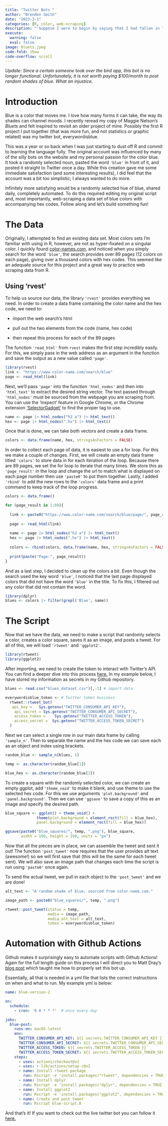 ```yaml
---
title: "Twitter Bots "
author: "Brenden Smith"
date: "2023-3-1"
categories: [R, color, web-scraping]
description: "'Suppose I were to begin by saying that I had fallen in love with a color.'"
execute: 
  warning: false
  eval: false
image: bluets.jpeg
code-fold: show
code-overflow: scroll
---
```


*Update: Since a certain someone took over the bird app, this bot is no longer functional. Unfortunately, it is not worth paying \$100/month to post random shades of blue. What an injustice.*

# Introduction

Blue is a color that moves me. I love how many forms it can take, the way its shades can channel moods. I recently reread my copy of Maggie Nelson's *Bluets* and felt inspired to revisit an older project of mine. Possibly the first R project I put together (that was more fun, and not statistics or graphic related) was my twitter bot, everywordisblue.

This was a year or so back when I was just starting to dust off R and commit to learning the language fully. The original account was influenced by many of the silly bots on the website and my personal passion for the color blue. It took a randomly selected noun, pasted the word `'blue'` in front of it, and posted it straight to Twitter once a day. While this creation gave me some immediate satisfaction (and some interesting results), I did feel that the account was a bit too simplistic; I always wanted to do more.

Infinitely more satisfying would be a randomly selected hue of blue, shared daily, completely automated. To do this required editing my original script and, most importantly, web-scraping a data set of blue colors with accompanying hex codes. Follow along and let's build something fun!

# The Data

Originally, I attempted to find an existing data set. Most colors sets I'm familiar with using in R, however, are not as hyper-fixated on a singular color. I quickly found [color-names.com](color-names.com), and noticed when you simply search for the word `'blue'`, the search provides over 89 pages (12 colors on each page), giving over a thousand colors with hex codes. This seemed like an adequate source for this project and a great way to practice web scraping data from R.

## Using 'rvest'

To help us source our data, the library `'rvest'` provides everything we need. In order to create a data frame containing the color name and the hex code, we need to:

-   import the web search's html

-   pull out the two elements from the code (name, hex code)

-   then repeat this process for each of the 89 pages

The function `'read_html'` from `rvest` makes the first step incredibly easily. For this, we simply pass in the web address as an argument in the function and save the output as a new value called `'page'`.

```r
library(rvest)
link <- "https://www.color-name.com/search/blue"
page <- read_html(link)
```

Next, we'll pass `'page'` into the function `'html_nodes'` and then into `'html_text'` to extract the desired string vector. The text passed through `'html_nodes'` must be sourced from the webpage you are scraping from. You can use the 'inspect' feature in Google Chrome, or the Chrome extension ['SelectorGadget'](https://chrome.google.com/webstore/detail/selectorgadget/mhjhnkcfbdhnjickkkdbjoemdmbfginb?hl=en) to find the proper tag to use.

```r
name <- page |> html_nodes("h2 a") |> html_text()
hex <- page |> html_nodes(".hx") |> html_text()
```

Once that is done, we can take both vectors and create a data frame.

```r
colors <- data.frame(name, hex, stringsAsFactors = FALSE)
```

In order to collect each page of data, it is easiest to use a for loop. For this we make a couple of changes. First, we will create an empty data frame titled `'colors'` to store data in for each iteration of the loop. Because there are 89 pages, we set the for loop to iterate that many times. We store this as `'page_result'` in the loop and change the url to match what is displayed on each page number then use `'paste0'` to put them together. Lastly, I added `'rbind'` to add the new rows to the `'colors'` data frame and a print command to keep track of the loop progress.

```r
colors <- data.frame()

for (page_result in 1:89){
  
  link <- paste0("https://www.color-name.com/search/blue/page/", page_result)
  
  page <- read_html(link)
  
  name <- page |> html_nodes("h2 a") |> html_text()
  hex <- page |> html_nodes(".hx") |> html_text()
  
  colors <- rbind(colors, data.frame(name, hex, stringsAsFactors = FALSE))
  
  print(paste("Page:", page_result))
}
```

And as a last step, I decided to clean up the colors a bit. Even though the search used the key word `'blue'`, I noticed that the last page displayed colors that did not have the word `'blue'` in the title. To fix this, I filtered out any color that did not contain the word.

```r
library(dplyr)
blues <- colors |> filter(grepl('Blue', name))
```

# The Script

Now that we have the data, we need to make a script that randomly selects a color, creates a color square, saves it as an image, and posts a tweet. For all of this, we will load `'rtweet'` and `'ggplot2'`.

```r
library(rtweet)
library(ggplot2)
```

After importing, we need to create the token to interact with Twitter's API. You can find a deeper dive into this process [here.](https://www.r-bloggers.com/2022/04/r-access-to-twitters-v2-api/) In my example below, I have stored my information as secrets in my Github repository.

```r
blues <- read.csv("blues_dataset.csv")[,-1] # import data 

everywordisblue_token <- # Twitter token business
  rtweet::rtweet_bot(
   api_key =   Sys.getenv("TWITTER_CONSUMER_API_KEY"),
    api_secret = Sys.getenv("TWITTER_CONSUMER_API_SECRET"),
    access_token =    Sys.getenv("TWITTER_ACCESS_TOKEN"),
    access_secret =  Sys.getenv("TWITTER_ACCESS_TOKEN_SECRET")
  )
```

Next we can select a single row in our main data frame by calling `'sample_n'`. Then to separate the name and the hex code we can save each as an object and index using brackets.

```r
random_blue <- sample_n(blues, 1)

temp <- as.character(random_blue[1])

blue_hex <- as.character(random_blue[2])
```

To create a square with the randomly selected color, we can create an empty ggplot, add `'theme_void'` to make it blank, and use theme to use the selected hex code. For this we use arguments `'plot.background'` and `'panel.background'`. Then we can use `'ggsave'` to save a copy of this as an image and specify the desired path.

```r
blue_square <- ggplot() + theme_void() +
              theme(plot.background = element_rect(fill = blue_hex),
              panel.background = element_rect(fill = blue_hex))

ggsave(paste0("blue_squares/", temp, ".png"), blue_square,
       width = 150, height = 150, units = "px")
```

Now that all the pieces are in place, we can assemble the tweet and sent it out! The function `'post_tweet'` now requires that the user provides alt text (awesome!) so we will first save that (this will be the same for each tweet sent). We will also save an image path that changes each time the script is run using `'paste0'` once again.

To send the actual tweet, we pull in each object to the `'post_tweet'` and we are done!

```r
alt_text <- "A random shade of blue, sourced from color-name.com."

image_path <- paste0("blue_squares/", temp, ".png")

rtweet::post_tweet(status = temp, 
                   media = image_path, 
                   media_alt_text = alt_text,
                   token = everywordisblue_token)
```

# Automation with Github Actions

Github makes it surprisingly easy to automate scripts with Github Actions! Again for the full length guide on this process I will direct you to Matt Dray's [blog post](https://www.rostrum.blog/2020/09/21/londonmapbot/) which taught me how to properly set this bot up.

Essentially, all that is needed in a yml file that lists the correct instructions on when and what to run. My example yml is below:

```yml
name: blue-version-2

on:
  schedule:
    - cron: '0 0 * * *'  # once every day

jobs:
  blue-post:
    runs-on: macOS-latest
    env:
      TWITTER_CONSUMER_API_KEY: ${{ secrets.TWITTER_CONSUMER_API_KEY }}
      TWITTER_CONSUMER_API_SECRET: ${{ secrets.TWITTER_CONSUMER_API_SECRET }}
      TWITTER_ACCESS_TOKEN: ${{ secrets.TWITTER_ACCESS_TOKEN }}
      TWITTER_ACCESS_TOKEN_SECRET: ${{ secrets.TWITTER_ACCESS_TOKEN_SECRET }}
    steps:
      - uses: actions/checkout@v2
      - uses: r-lib/actions/setup-r@v2
      - name: Install rtweet package
        run: Rscript -e 'install.packages("rtweet", dependencies = TRUE)'
      - name: Install dplyr
        run: Rscript -e 'install.packages("dplyr", dependencies = TRUE)'
      - name: Install ggplot2
        run: Rscript -e 'install.packages("ggplot2", dependencies = TRUE)'
      - name: Create and post tweet
        run: Rscript blue-script.R
```

And that's it! If you want to check out the live twitter bot you can follow it [here.](https://twitter.com/everywordisblue)
